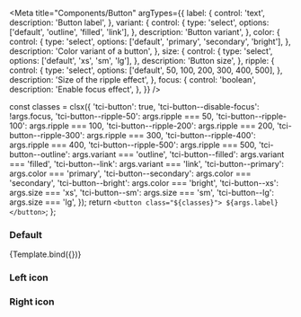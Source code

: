 
<Meta
  title="Components/Button"
  argTypes={{
    label: {
      control: 'text',
      description: 'Button label',
    },
    variant: {
      control: {
        type: 'select',
        options: ['default', 'outline', 'filled', 'link'],
      },
      description: 'Button variant',
    },
    color: {
      control: {
        type: 'select',
        options: ['default', 'primary', 'secondary', 'bright'],
      },
      description: 'Color variant of a button',
    },
    size: {
      control: {
        type: 'select',
        options: ['default', 'xs', 'sm', 'lg'],
      },
      description: 'Button size',
    },
    ripple: {
      control: {
        type: 'select',
        options: ['default', 50, 100, 200, 300, 400, 500],
      },
      description: 'Size of the ripple effect',
    },
    focus: {
      control: 'boolean',
      description: 'Enable focus effect',
    },
  }}
/>

  const classes = clsx({
    'tci-button': true,
    'tci-button--disable-focus': !args.focus,
    'tci-button--ripple-50': args.ripple === 50,
    'tci-button--ripple-100': args.ripple === 100,
    'tci-button--ripple-200': args.ripple === 200,
    'tci-button--ripple-300': args.ripple === 300,
    'tci-button--ripple-400': args.ripple === 400,
    'tci-button--ripple-500': args.ripple === 500,
    'tci-button--outline': args.variant === 'outline',
    'tci-button--filled': args.variant === 'filled',
    'tci-button--link': args.variant === 'link',
    'tci-button--primary': args.color === 'primary',
    'tci-button--secondary': args.color === 'secondary',
    'tci-button--bright': args.color === 'bright',
    'tci-button--xs': args.size === 'xs',
    'tci-button--sm': args.size === 'sm',
    'tci-button--lg': args.size === 'lg',
  });
  return `
    <button class="${classes}">
      ${args.label}
    </button>
  `;
};

### Default

<Preview>
  <Story
    name="Playground"
    height="110px"
    args={{
      label: 'Button',
      variant: 'default',
      color: 'default',
      size: 'default',
      ripple: 'default',
      focus: false,
    }}
  >
    {Template.bind({})}
  </Story>
</Preview>

### Left icon

### Right icon
